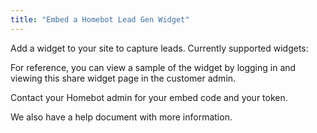 ```yaml
---
title: "Embed a Homebot Lead Gen Widget"
---
```


Add a widget to your site to capture leads. Currently supported widgets:

<Card title="What's your home worth?" icon="sack-dollar" iconType="duotone">
</Card>
<Card title="What could your home rent for on Airbnb?" icon="airbnb" iconType="duotone">
</Card>
<Card title="How's the market doing?" icon="arrow-trend-up" iconType="duotone">
</Card>

For reference, you can view a sample of the widget by logging in and viewing this share widget page in the customer admin.

Contact your Homebot admin for your embed code and your token.

We also have a help document with more information.


